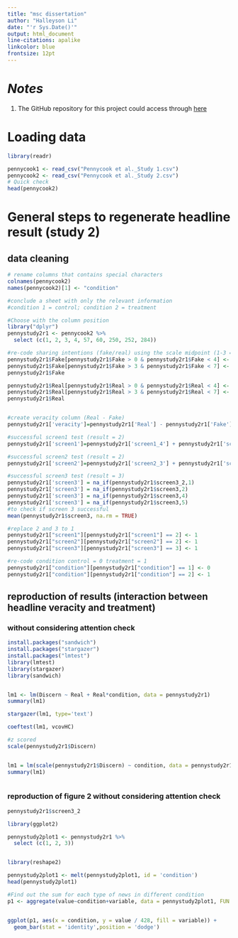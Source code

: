```yaml
---
title: "msc dissertation"
author: "Halleyson Li"
date: "'r Sys.Date()'"
output: html_document
line-citations: apalike
linkcolor: blue
frontsize: 12pt
---
```


\newpage

# *Notes*{-}
1. The GitHub repository for this project could access through [here](https://github.com/halleyson/msc-dissertation.git)

# Loading data

```r

library(readr)

pennycook1 <- read_csv("Pennycook et al._Study 1.csv")
pennycook2 <- read_csv("Pennycook et al._Study 2.csv")
# Quick check
head(pennycook2)

```

# General steps to regenerate headline result (study 2)
## data cleaning

```r

# rename columns that contains special characters
colnames(pennycook2)
names(pennycook2)[1] <- "condition"

#conclude a sheet with only the relevant information 
#condition 1 = control; condition 2 = treatment 

#Choose with the column position 
library("dplyr")
pennystudy2r1 <- pennycook2 %>% 
  select (c(1, 2, 3, 4, 57, 60, 250, 252, 284))

#re-code sharing intentions (fake/real) using the scale midpoint (1-3 = 0, 4-6 = 1)
pennystudy2r1$Fake[pennystudy2r1$Fake > 0 & pennystudy2r1$Fake < 4] <- 0
pennystudy2r1$Fake[pennystudy2r1$Fake > 3 & pennystudy2r1$Fake < 7] <- 1
pennystudy2r1$Fake

pennystudy2r1$Real[pennystudy2r1$Real > 0 & pennystudy2r1$Real < 4] <- 0
pennystudy2r1$Real[pennystudy2r1$Real > 3 & pennystudy2r1$Real < 7] <- 1
pennystudy2r1$Real


#create veracity column (Real - Fake)
pennystudy2r1['veracity']=pennystudy2r1['Real'] - pennystudy2r1['Fake']

#successful screen1 test (result = 2)
pennystudy2r1['screen1']=pennystudy2r1['screen1_4'] + pennystudy2r1['screen1_7']

#successful screen2 test (result = 2)
pennystudy2r1['screen2']=pennystudy2r1['screen2_3'] + pennystudy2r1['screen2_5']

#successful screen3 test (result = 3)
pennystudy2r1['screen3'] = na_if(pennystudy2r1$screen3_2,1)
pennystudy2r1['screen3'] = na_if(pennystudy2r1$screen3,2)
pennystudy2r1['screen3'] = na_if(pennystudy2r1$screen3,4)
pennystudy2r1['screen3'] = na_if(pennystudy2r1$screen3,5)
#to check if screen 3 successful
mean(pennystudy2r1$screen3, na.rm = TRUE)

#replace 2 and 3 to 1
pennystudy2r1["screen1"][pennystudy2r1["screen1"] == 2] <- 1
pennystudy2r1["screen2"][pennystudy2r1["screen2"] == 2] <- 1
pennystudy2r1["screen3"][pennystudy2r1["screen3"] == 3] <- 1

#re-code condition control = 0 treatment = 1
pennystudy2r1["condition"][pennystudy2r1["condition"] == 1] <- 0
pennystudy2r1["condition"][pennystudy2r1["condition"] == 2] <- 1

```


## reproduction of results (interaction between headline veracity and treatment)
### without considering attention check
```r
install.packages("sandwich") 
install.packages("stargazer")
install.packages("lmtest")
library(lmtest)
library(stargazer) 
library(sandwich)


lm1 <- lm(Discern ~ Real + Real*condition, data = pennystudy2r1)
summary(lm1)

stargazer(lm1, type='text')

coeftest(lm1, vcovHC)

#z scored
scale(pennystudy2r1$Discern)


lm1 = lm(scale(pennystudy2r1$Discern) ~ condition, data = pennystudy2r1)
summary(lm1)



```




### reproduction of figure 2 without considering attention check


```r
pennystudy2r1$screen3_2

library(ggplot2)

pennystudy2plot1 <- pennystudy2r1 %>%
  select (c(1, 2, 3))


library(reshape2)

pennystudy2plot1 <- melt(pennystudy2plot1, id = 'condition')
head(pennystudy2plot1)

#Find out the sum for each type of news in different condition
p1 <- aggregate(value~condition+variable, data = pennystudy2plot1, FUN = sum)


ggplot(p1, aes(x = condition, y = value / 428, fill = variable)) + 
  geom_bar(stat = 'identity',position = 'dodge')


```





















